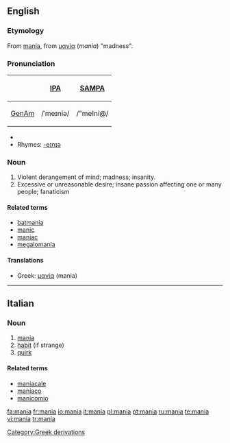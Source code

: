 ==English==

===Etymology===
From {{L.}} [[#Latin|mania]], from {{Gr.}} [[μανία]] (''mania'') "madness".

===Pronunciation===
{| border=1 cellpadding=5
! !! [[w:International Phonetic Alphabet|IPA]] !! [[w:SAMPA|SAMPA]]
|-
! [[GenAm]]
| /ˈmeɪniə/ || /"meIni@/
|}

*{{hyphenation|ma|nia}}
*Rhymes: [[Rhymes:English:-eɪnɪə|-eɪnɪə]]

===Noun===
{{wikipedia}}
{{en-noun}}

# Violent derangement of mind; madness; insanity.
# Excessive or unreasonable desire; insane passion affecting one or many people; fanaticism
<!-- Modified Webster 1913 defs -->

====Related terms====
* [[batmania]]
* [[manic]]
* [[maniac]]
* [[megalomania]]

====Translations====
{{top}}
* Greek: [[μανία]] (mania) {{f}}
{{mid}}
{{bottom}}

[[Category:Greek derivations]]

----

==Italian==

===Noun===
{{it-noun|mani|f|a|e}}

# [[#English|mania]]
# [[habit]] (if strange)
# [[quirk]]

====Related terms====
* [[maniacale]]
* [[maniaco]]
* [[manicomio]]

[[fa:mania]]
[[fr:mania]]
[[io:mania]]
[[it:mania]]
[[pl:mania]]
[[pt:mania]]
[[ru:mania]]
[[te:mania]]
[[vi:mania]]
[[tr:mania]]